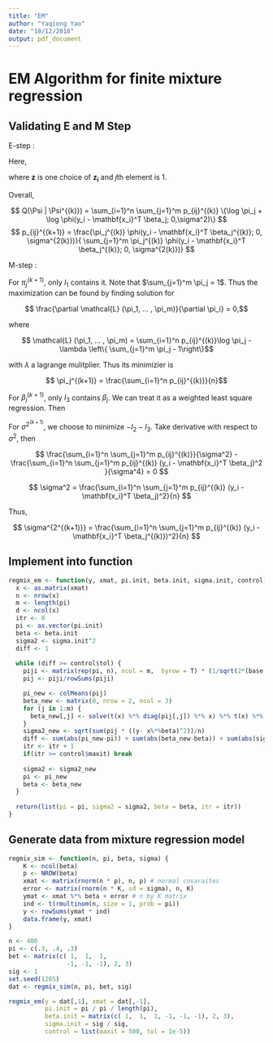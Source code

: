 ```yaml
---
title: "EM"
author: "Yaqiong Yao"
date: "10/12/2018"
output: pdf_document
---
```


# EM Algorithm for finite mixture regression

## Validating E and M Step

E-step : 

\begin{align*}
Q(\Psi | \Psi^{(k)}) &= \mathbb{E}[\log L(\Psi | \mathbf{X}, \mathbf{y}, \mathbf{Z}) | \mathbf{X}, \mathbf{y}, \Psi] \\
&= \sum_{\mathbf{Z}} p(\mathbf{Z} |\mathbf{X}, \mathbf{y}, \Psi^{(k)}) \log \prod_{i=1}^n p(\mathbf{z_i}, y_i | \mathbf{x_i}, \Psi) \\
&= \sum_{i=1}^n \sum_{\mathbf{z_i}} p(\mathbf{z_i} | \mathbf{x_i}, y_i, \Psi^{(k)}) \log p(\mathbf{z_i}, y_i | \mathbf{x_i}, \Psi) \\
\end{align*}

Here, 

\begin{align*}
p(\mathbf{z_i} = \mathbf{z}, y_i | \mathbf{x_i}, \Psi^{(k)}) &= p(z_{ij} = 1, y_i | \mathbf{x_i}, \Psi^{(k)}) \\
&= p(z_{ij} = 1|\Psi^{(k)}) p(y_i| \mathbf{x_i}, \Psi^{(k)},z_{ij} = 1)\\
&= \pi_j^{(k)} \phi(y_i - \mathbf{x_i}^T \beta_j^{(k)}; 0, \sigma^{2(k)}),
\end{align*}

where $\mathbf{z}$ is one choice of $\mathbf{z_i}$ and $j$th element is 1. 

\begin{align*}
p(\mathbf{z_i} = \mathbf{z} | \mathbf{x_i}, y_i, \Psi^{(k)}) &= p(z_{ij} = 1 | \mathbf{x_i}, y_i, \Psi^{(k)}) \\
&= \frac{ p(z_{ij} = 1, y_i | \mathbf{x_i}, \Psi^{(k)}) }{ \sum_{z_i} p(\mathbf{z_i}, y_i | \mathbf{x_i}, \Psi^{(k)})} \\
&= \frac{\pi_j^{(k)} \phi(y_i - \mathbf{x_i}^T \beta_j^{(k)}; 0, \sigma^{2(k)})}{ \sum_{j=1}^m \pi_j^{(k)} \phi(y_i - \mathbf{x_i}^T \beta_j^{(k)}; 0, \sigma^{2(k)})}
\end{align*}

Overall, 

$$
Q(\Psi | \Psi^{(k)}) = \sum_{i=1}^n \sum_{j=1}^m p_{ij}^{(k)} \{\log \pi_j + \log \phi(y_i - \mathbf{x_i}^T \beta_j; 0,\sigma^2)\}
$$
$$
p_{ij}^{(k+1)} = \frac{\pi_j^{(k)} \phi(y_i - \mathbf{x_i}^T \beta_j^{(k)}; 0, \sigma^{2(k)})}{ \sum_{j=1}^m \pi_j^{(k)} \phi(y_i - \mathbf{x_i}^T \beta_j^{(k)}; 0, \sigma^{2(k)})}
$$

M-step :

\begin{align*}
Q(\Psi | \Psi^{(k)}) &= \sum_{i=1}^n \sum_{j=1}^m p_{ij}^{(k)} \{\log \pi_j + \log \phi(y_i - \mathbf{x_i}^T \beta_j; 0,\sigma^2)\} \\
&= \sum_{i=1}^n \sum_{j=1}^m p_{ij}^{(k)}\log \pi_j - \frac{1}{2} \sum_{i=1}^n \sum_{j=1}^m p_{ij}^{(k)} \log (2\pi\sigma^2) - \frac{1}{2} \sum_{i=1}^n \sum_{j=1}^m p_{ij}^{(k)} \frac{(y_i - \mathbf{x_i}^T \beta_j)^2}{\sigma^2} \\
&= I_1 - \frac{1}{2} I_2 - \frac{1}{2} I_3
\end{align*}

For $\pi_j^{(k+1)}$, only $I_1$ contains it. Note that $\sum_{j=1}^m \pi_j = 1$. Thus the maximization can be found by finding solution for

$$ \frac{\partial \mathcal{L} (\pi_1, ... , \pi_m)}{\partial \pi_i} = 0,$$

where 

$$ \mathcal{L} (\pi_1, ... , \pi_m) =  \sum_{i=1}^n p_{ij}^{(k)}\log \pi_j - \lambda \left\{ \sum_{j=1}^m \pi_j - 1\right\}$$

with $\lambda$ a lagrange mulitplier. Thus its minimizier is

$$ \pi_j^{(k+1)} = \frac{\sum_{i=1}^n p_{ij}^{(k)}}{n}$$

For $\beta_j^{(k+1)}$, only $I_3$ contains $\beta_j$. We can treat it as a weighted least square regression. Then 

\begin{align*}
\beta_j^{(k+1)} &= (\sum_{i=1}^n x_i x_i^T p_{ij}^{(k)} )^{-1} (\sum_{i=1}^n x_i p_{ij}^{(k)} y_i)
\end{align*}

For $\sigma^{2^{(k+1)}}$, we choose to minimize $- I_2 - I_3$. Take derivative with respect to $\sigma^2$, then 

$$ \frac{\sum_{i=1}^n \sum_{j=1}^m p_{ij}^{(k)}}{\sigma^2} - \frac{\sum_{i=1}^n \sum_{j=1}^m p_{ij}^{(k)} (y_i - \mathbf{x_i}^T \beta_j)^2 }{\sigma^4} = 0 $$

$$ \sigma^2 = \frac{\sum_{i=1}^n \sum_{j=1}^m p_{ij}^{(k)} (y_i - \mathbf{x_i}^T \beta_j)^2}{n} $$


Thus,

$$ \sigma^{2^{(k+1)}} = \frac{\sum_{i=1}^n \sum_{j=1}^m p_{ij}^{(k)} (y_i - \mathbf{x_i}^T \beta_j^{(k)})^2}{n} $$


## Implement into function

```r
regmix_em <- function(y, xmat, pi.init, beta.init, sigma.init, control){
  x <- as.matrix(xmat)
  n <- nrow(x)
  m <- length(pi)
  d <- ncol(x)
  itr <- 0
  pi <- as.vector(pi.init)
  beta <- beta.init
  sigma2 <- sigma.init^2
  diff <- 1
  
  while (diff >= control$tol) {
    piji <- matrix(rep(pi, n), ncol = m,  byrow = T) * (1/sqrt(2*(base::pi)*sigma2^2))*exp(-(y- x%*%beta)^2/(2*sigma2^2))
    pij <- piji/rowSums(piji)

    pi_new <- colMeans(pij)
    beta_new <- matrix(0, nrow = 2, ncol = 3)
    for (j in 1:m) {
      beta_new[,j] <- solve(t(x) %*% diag(pij[,j]) %*% x) %*% t(x) %*% diag(pij[,j]) %*% y
    }
    sigma2_new <- sqrt(sum(pij * ((y- x%*%beta)^2))/n)
    diff <- sum(abs(pi_new-pi)) + sum(abs(beta_new-beta)) + sum(abs(sigma2_new-sigma2))
    itr <- itr + 1
    if(itr >= control$maxit) break
    
    sigma2 <- sigma2_new
    pi <- pi_new
    beta <- beta_new
  }
  
  return(list(pi = pi, sigma2 = sigma2, beta = beta, itr = itr))
}

```




## Generate data from mixture regression model

```r
regmix_sim <- function(n, pi, beta, sigma) {
    K <- ncol(beta)
    p <- NROW(beta)
    xmat <- matrix(rnorm(n * p), n, p) # normal covaraites
    error <- matrix(rnorm(n * K, sd = sigma), n, K)
    ymat <- xmat %*% beta + error # n by K matrix
    ind <- t(rmultinom(n, size = 1, prob = pi))
    y <- rowSums(ymat * ind)
    data.frame(y, xmat)
}
```



```r
n <- 400
pi <- c(.3, .4, .3)
bet <- matrix(c( 1,  1,  1, 
                -1, -1, -1), 2, 3)
sig <- 1
set.seed(1205)
dat <- regmix_sim(n, pi, bet, sig)

regmix_em(y = dat[,1], xmat = dat[,-1],
          pi.init = pi / pi / length(pi),
          beta.init = matrix(c( 1,  1,  1, -1, -1, -1), 2, 3),
          sigma.init = sig / sig,
          control = list(maxit = 500, tol = 1e-5))


```








